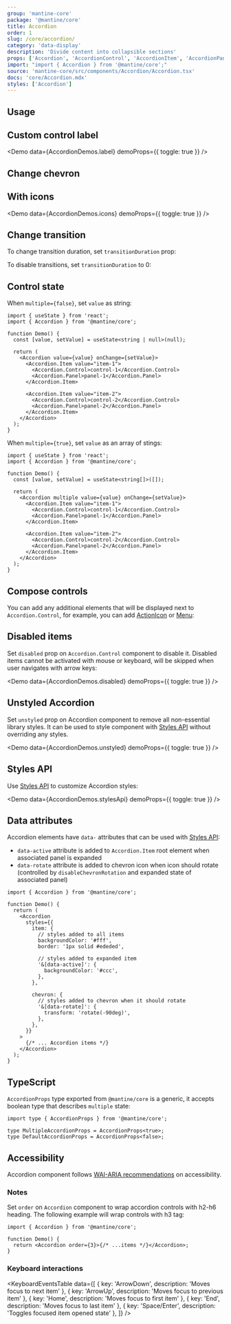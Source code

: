 ```yaml
---
group: 'mantine-core'
package: '@mantine/core'
title: Accordion
order: 1
slug: /core/accordion/
category: 'data-display'
description: 'Divide content into collapsible sections'
props: ['Accordion', 'AccordionControl', 'AccordionItem', 'AccordionPanel']
import: "import { Accordion } from '@mantine/core';"
source: 'mantine-core/src/components/Accordion/Accordion.tsx'
docs: 'core/Accordion.mdx'
styles: ['Accordion']
---
```



## Usage

<Demo data={AccordionDemos.configurator} />

## Custom control label

<Demo data={AccordionDemos.label} demoProps={{ toggle: true }} />

## Change chevron

<Demo data={AccordionDemos.chevron} />

## With icons

<Demo data={AccordionDemos.icons} demoProps={{ toggle: true }} />

## Change transition

To change transition duration, set `transitionDuration` prop:

<Demo data={AccordionDemos.customTransitions} />

To disable transitions, set `transitionDuration` to 0:

<Demo data={AccordionDemos.disableTransitions} />

## Control state

When `multiple={false}`, set `value` as string:

```tsx
import { useState } from 'react';
import { Accordion } from '@mantine/core';

function Demo() {
  const [value, setValue] = useState<string | null>(null);

  return (
    <Accordion value={value} onChange={setValue}>
      <Accordion.Item value="item-1">
        <Accordion.Control>control-1</Accordion.Control>
        <Accordion.Panel>panel-1</Accordion.Panel>
      </Accordion.Item>

      <Accordion.Item value="item-2">
        <Accordion.Control>control-2</Accordion.Control>
        <Accordion.Panel>panel-2</Accordion.Panel>
      </Accordion.Item>
    </Accordion>
  );
}
```

When `multiple={true}`, set `value` as an array of stings:

```tsx
import { useState } from 'react';
import { Accordion } from '@mantine/core';

function Demo() {
  const [value, setValue] = useState<string[]>([]);

  return (
    <Accordion multiple value={value} onChange={setValue}>
      <Accordion.Item value="item-1">
        <Accordion.Control>control-1</Accordion.Control>
        <Accordion.Panel>panel-1</Accordion.Panel>
      </Accordion.Item>

      <Accordion.Item value="item-2">
        <Accordion.Control>control-2</Accordion.Control>
        <Accordion.Panel>panel-2</Accordion.Panel>
      </Accordion.Item>
    </Accordion>
  );
}
```

## Compose controls

You can add any additional elements that will be displayed next to `Accordion.Control`,
for example, you can add [ActionIcon](/core/action-icon/) or [Menu](/core/menu/):

<Demo data={AccordionDemos.sideControls} />

## Disabled items

Set `disabled` prop on `Accordion.Control` component to disable it.
Disabled items cannot be activated with mouse or keyboard, will be skipped when user navigates with arrow keys:

<Demo data={AccordionDemos.disabled} demoProps={{ toggle: true }} />

## Unstyled Accordion

Set `unstyled` prop on Accordion component to remove all non-essential library styles.
It can be used to style component with [Styles API](/theming/styles-api/) without overriding any styles.

<Demo data={AccordionDemos.unstyled} demoProps={{ toggle: true }} />

## Styles API

Use [Styles API](/theming/styles-api/) to customize Accordion styles:

<Demo data={AccordionDemos.stylesApi} demoProps={{ toggle: true }} />

## Data attributes

Accordion elements have `data-` attributes that can be used with [Styles API](/theming/styles-api/):

- `data-active` attribute is added to `Accordion.Item` root element when associated panel is expanded
- `data-rotate` attribute is added to chevron icon when icon should rotate (controlled by `disableChevronRotation` and expanded state of associated panel)

```tsx
import { Accordion } from '@mantine/core';

function Demo() {
  return (
    <Accordion
      styles={{
        item: {
          // styles added to all items
          backgroundColor: '#fff',
          border: '1px solid #ededed',

          // styles added to expanded item
          '&[data-active]': {
            backgroundColor: '#ccc',
          },
        },

        chevron: {
          // styles added to chevron when it should rotate
          '&[data-rotate]': {
            transform: 'rotate(-90deg)',
          },
        },
      }}
    >
      {/* ... Accordion items */}
    </Accordion>
  );
}
```

## TypeScript

`AccordionProps` type exported from `@mantine/core` is a generic, it accepts boolean type that
describes `multiple` state:

```tsx
import type { AccordionProps } from '@mantine/core';

type MultipleAccordionProps = AccordionProps<true>;
type DefaultAccordionProps = AccordionProps<false>;
```

## Accessibility

Accordion component follows [WAI-ARIA recommendations](https://www.w3.org/TR/wai-aria-practices-1.1/examples/accordion/accordion.html) on accessibility.

### Notes

Set `order` on `Accordion` component to wrap accordion controls with h2-h6 heading.
The following example will wrap controls with h3 tag:

```tsx
import { Accordion } from '@mantine/core';

function Demo() {
  return <Accordion order={3}>{/* ...items */}</Accordion>;
}
```

### Keyboard interactions

<KeyboardEventsTable
  data={[
    { key: 'ArrowDown', description: 'Moves focus to next item' },
    { key: 'ArrowUp', description: 'Moves focus to previous item' },
    { key: 'Home', description: 'Moves focus to first item' },
    { key: 'End', description: 'Moves focus to last item' },
    { key: 'Space/Enter', description: 'Toggles focused item opened state' },
  ]}
/>
